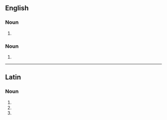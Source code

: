==English==

===Noun===
{{head|en|noun form}}

# {{plural of|en|anacoluthon}}

===Noun===
{{en-noun|?}}

# {{alternative spelling of|en|anacoloutha}}

----

==Latin==

===Noun===
{{la-noun-form|anacolūtha}}

# {{inflection of|la|anacolūthon||nom|p}}
# {{inflection of|la|anacolūthon||acc|p}}
# {{inflection of|la|anacolūthon||voc|p}}